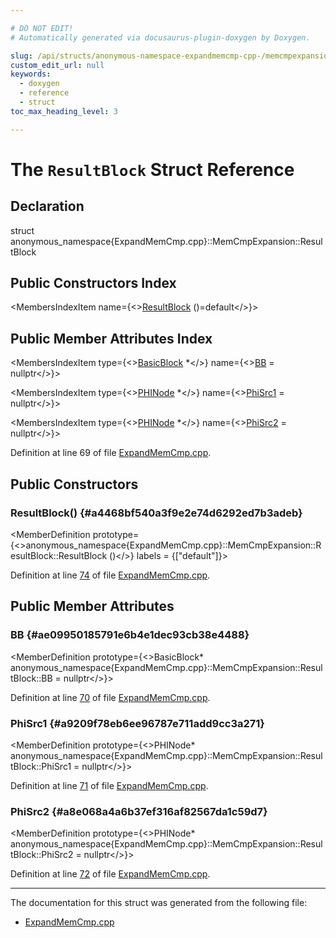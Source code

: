 ```yaml
---

# DO NOT EDIT!
# Automatically generated via docusaurus-plugin-doxygen by Doxygen.

slug: /api/structs/anonymous-namespace-expandmemcmp-cpp-/memcmpexpansion/resultblock
custom_edit_url: null
keywords:
  - doxygen
  - reference
  - struct
toc_max_heading_level: 3

---
```





# The `ResultBlock` Struct Reference

<DoxygenPage pluginConfig={pluginConfig}>



## Declaration

<CodeBlock>struct anonymous_namespace{ExpandMemCmp.cpp}::MemCmpExpansion::ResultBlock</CodeBlock>

## Public Constructors Index

<MembersIndex>

<MembersIndexItem
  name={<><a href="#a4468bf540a3f9e2e74d6292ed7b3adeb">ResultBlock</a> ()=default</>}>
</MembersIndexItem>

</MembersIndex>

## Public Member Attributes Index

<MembersIndex>

<MembersIndexItem
  type={<><a href="/docs/api/classes/llvm/basicblock">BasicBlock</a> &#42;</>}
  name={<><a href="#ae09950185791e6b4e1dec93cb38e4488">BB</a> = nullptr</>}>
</MembersIndexItem>

<MembersIndexItem
  type={<><a href="/docs/api/classes/llvm/phinode">PHINode</a> &#42;</>}
  name={<><a href="#a9209f78eb6ee96787e711add9cc3a271">PhiSrc1</a> = nullptr</>}>
</MembersIndexItem>

<MembersIndexItem
  type={<><a href="/docs/api/classes/llvm/phinode">PHINode</a> &#42;</>}
  name={<><a href="#a8e068a4a6b37ef316af82567da1c59d7">PhiSrc2</a> = nullptr</>}>
</MembersIndexItem>

</MembersIndex>


Definition at line 69 of file <a href="/docs/api/files/lib/lib/codegen/expandmemcmp-cpp">ExpandMemCmp.cpp</a>.

<SectionDefinition>

## Public Constructors

### ResultBlock() {#a4468bf540a3f9e2e74d6292ed7b3adeb}

<MemberDefinition
  prototype={<>anonymous&#95;namespace&#123;ExpandMemCmp.cpp&#125;::MemCmpExpansion::ResultBlock::ResultBlock ()</>}
  labels = {["default"]}>

Definition at line <a href="/docs/api/files/lib/lib/codegen/expandmemcmp-cpp/#l00074">74</a> of file <a href="/docs/api/files/lib/lib/codegen/expandmemcmp-cpp">ExpandMemCmp.cpp</a>.
</MemberDefinition>

</SectionDefinition>

<SectionDefinition>

## Public Member Attributes

### BB {#ae09950185791e6b4e1dec93cb38e4488}

<MemberDefinition
  prototype={<>BasicBlock&#42; anonymous&#95;namespace&#123;ExpandMemCmp.cpp&#125;::MemCmpExpansion::ResultBlock::BB = nullptr</>}>

Definition at line <a href="/docs/api/files/lib/lib/codegen/expandmemcmp-cpp/#l00070">70</a> of file <a href="/docs/api/files/lib/lib/codegen/expandmemcmp-cpp">ExpandMemCmp.cpp</a>.
</MemberDefinition>

### PhiSrc1 {#a9209f78eb6ee96787e711add9cc3a271}

<MemberDefinition
  prototype={<>PHINode&#42; anonymous&#95;namespace&#123;ExpandMemCmp.cpp&#125;::MemCmpExpansion::ResultBlock::PhiSrc1 = nullptr</>}>

Definition at line <a href="/docs/api/files/lib/lib/codegen/expandmemcmp-cpp/#l00071">71</a> of file <a href="/docs/api/files/lib/lib/codegen/expandmemcmp-cpp">ExpandMemCmp.cpp</a>.
</MemberDefinition>

### PhiSrc2 {#a8e068a4a6b37ef316af82567da1c59d7}

<MemberDefinition
  prototype={<>PHINode&#42; anonymous&#95;namespace&#123;ExpandMemCmp.cpp&#125;::MemCmpExpansion::ResultBlock::PhiSrc2 = nullptr</>}>

Definition at line <a href="/docs/api/files/lib/lib/codegen/expandmemcmp-cpp/#l00072">72</a> of file <a href="/docs/api/files/lib/lib/codegen/expandmemcmp-cpp">ExpandMemCmp.cpp</a>.
</MemberDefinition>

</SectionDefinition>

<hr/>

The documentation for this struct was generated from the following file:

<ul>
<li><a href="/docs/api/files/lib/lib/codegen/expandmemcmp-cpp">ExpandMemCmp.cpp</a></li>
</ul>

</DoxygenPage>
